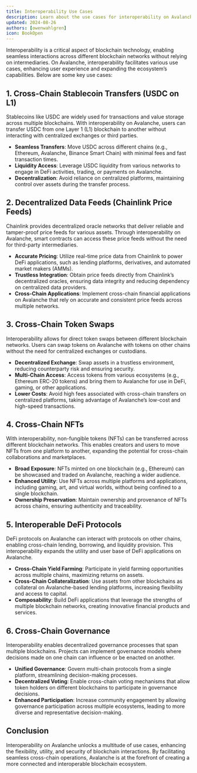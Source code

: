 ```yaml
---
title: Interoperability Use Cases
description: Learn about the use cases for interoperability on Avalanche
updated: 2024-08-26
authors: [owenwahlgren]
icon: BookOpen
---
```


Interoperability is a critical aspect of blockchain technology, enabling seamless interactions across different blockchain networks without relying on intermediaries. On Avalanche, interoperability facilitates various use cases, enhancing user experience and expanding the ecosystem’s capabilities. Below are some key use cases:

## 1. Cross-Chain Stablecoin Transfers (USDC on L1)

Stablecoins like USDC are widely used for transactions and value storage across multiple blockchains. With interoperability on Avalanche, users can transfer USDC from one Layer 1 (L1) blockchain to another without interacting with centralized exchanges or third parties. 

- **Seamless Transfers**: Move USDC across different chains (e.g., Ethereum, Avalanche, Binance Smart Chain) with minimal fees and fast transaction times.
- **Liquidity Access**: Leverage USDC liquidity from various networks to engage in DeFi activities, trading, or payments on Avalanche.
- **Decentralization**: Avoid reliance on centralized platforms, maintaining control over assets during the transfer process.

## 2. Decentralized Data Feeds (Chainlink Price Feeds)

Chainlink provides decentralized oracle networks that deliver reliable and tamper-proof price feeds for various assets. Through interoperability on Avalanche, smart contracts can access these price feeds without the need for third-party intermediaries.

- **Accurate Pricing**: Utilize real-time price data from Chainlink to power DeFi applications, such as lending platforms, derivatives, and automated market makers (AMMs).
- **Trustless Integration**: Obtain price feeds directly from Chainlink’s decentralized oracles, ensuring data integrity and reducing dependency on centralized data providers.
- **Cross-Chain Applications**: Implement cross-chain financial applications on Avalanche that rely on accurate and consistent price feeds across multiple networks.

## 3. Cross-Chain Token Swaps

Interoperability allows for direct token swaps between different blockchain networks. Users can swap tokens on Avalanche with tokens on other chains without the need for centralized exchanges or custodians.

- **Decentralized Exchange**: Swap assets in a trustless environment, reducing counterparty risk and ensuring security.
- **Multi-Chain Access**: Access tokens from various ecosystems (e.g., Ethereum ERC-20 tokens) and bring them to Avalanche for use in DeFi, gaming, or other applications.
- **Lower Costs**: Avoid high fees associated with cross-chain transfers on centralized platforms, taking advantage of Avalanche’s low-cost and high-speed transactions.

## 4. Cross-Chain NFTs

With interoperability, non-fungible tokens (NFTs) can be transferred across different blockchain networks. This enables creators and users to move NFTs from one platform to another, expanding the potential for cross-chain collaborations and marketplaces.

- **Broad Exposure**: NFTs minted on one blockchain (e.g., Ethereum) can be showcased and traded on Avalanche, reaching a wider audience.
- **Enhanced Utility**: Use NFTs across multiple platforms and applications, including gaming, art, and virtual worlds, without being confined to a single blockchain.
- **Ownership Preservation**: Maintain ownership and provenance of NFTs across chains, ensuring authenticity and traceability.

## 5. Interoperable DeFi Protocols

DeFi protocols on Avalanche can interact with protocols on other chains, enabling cross-chain lending, borrowing, and liquidity provision. This interoperability expands the utility and user base of DeFi applications on Avalanche.

- **Cross-Chain Yield Farming**: Participate in yield farming opportunities across multiple chains, maximizing returns on assets.
- **Cross-Chain Collateralization**: Use assets from other blockchains as collateral on Avalanche-based lending platforms, increasing flexibility and access to capital.
- **Composability**: Build DeFi applications that leverage the strengths of multiple blockchain networks, creating innovative financial products and services.

## 6. Cross-Chain Governance

Interoperability enables decentralized governance processes that span multiple blockchains. Projects can implement governance models where decisions made on one chain can influence or be enacted on another.

- **Unified Governance**: Govern multi-chain protocols from a single platform, streamlining decision-making processes.
- **Decentralized Voting**: Enable cross-chain voting mechanisms that allow token holders on different blockchains to participate in governance decisions.
- **Enhanced Participation**: Increase community engagement by allowing governance participation across multiple ecosystems, leading to more diverse and representative decision-making.

## Conclusion

Interoperability on Avalanche unlocks a multitude of use cases, enhancing the flexibility, utility, and security of blockchain interactions. By facilitating seamless cross-chain operations, Avalanche is at the forefront of creating a more connected and interoperable blockchain ecosystem.
